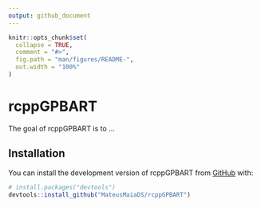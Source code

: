 ```yaml
---
output: github_document
---
```


<!-- README.md is generated from README.Rmd. Please edit that file -->

```r
knitr::opts_chunk$set(
  collapse = TRUE,
  comment = "#>",
  fig.path = "man/figures/README-",
  out.width = "100%"
)
```

# rcppGPBART

<!-- badges: start -->
<!-- badges: end -->

The goal of rcppGPBART is to ...

## Installation

You can install the development version of rcppGPBART from [GitHub](https://github.com/) with:

``` r
# install.packages("devtools")
devtools::install_github("MateusMaiaDS/rcppGPBART")
```



